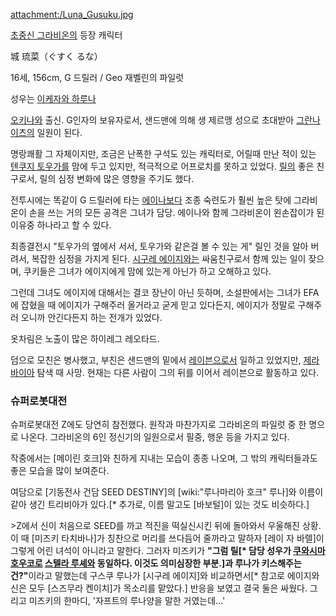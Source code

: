 attachment:/Luna_Gusuku.jpg

[[초중신 그라비온]]의 등장 캐릭터

城 琉菜（ぐすく るな） 

16세, 156cm, G 드릴러 / Geo 재벨린의 파일럿

성우는 [[이케자와 하루나]]

[[오키나와]] 출신. G인자의 보유자로서, 샌드맨에 의해 생 제르맹 성으로 초대받아 [[그란나이츠]]의 일원이 된다. 

명랑쾌활 그 자체이지만, 조금은 난폭한 구석도 있는 캐릭터로, 어릴때 만난 적이 있는 [[텐쿠지 토우가]]를 맘에 두고 있지만, 적극적으로 어프로치를 못하고 있었다. [[릴]]의 좋은 친구로서, 릴의 심정 변화에 많은 영향을 주기도 했다.

전투시에는 똑같이 G 드릴러에 타는 [[에이나]]보다 조종 숙련도가 훨씬 높은 탓에 그라비온이 손을 쓰는 거의 모든 공격은 그녀가 담당. 에이나와 함께 그라비온이 왼손잡이가 된 이유중 하나라고 할 수 있다.

최종결전시 "토우가의 옆에서 서서, 토우가와 같은걸 볼 수 있는 게" 릴인 것을 알아 버려서, 복잡한 심정을 가지게 된다. [[시구레 에이지]]와는 싸움친구로서 함께 있는 일이 잦으며, 쿠키들은 그녀가 에이지에게 맘에 있는게 아닌가 하고 오해하고 있다.

그런데 그녀도 에이지에 대해서는 결코 장난이 아닌 듯하며, 소설판에서는 그녀가 EFA에 잡혔을 때 에이지가 구해주러 올거라고 굳게 믿고 있다든지, 에이지가 정말로 구해주러 오니까 안긴다든지 하는 전개가 있었다. 

옷차림은 노출이 많은 하이레그 레오타드.

덤으로 모친은 병사했고, 부친은 샌드맨의 밑에서 [[레이븐]]으로서 일하고 있었지만, [[제라바이아]] 탐색 때 사망. 현재는 다른 사람이 그의 뒤를 이어서 레이븐으로 활동하고 있다.

=== 슈퍼로봇대전 ===

슈퍼로봇대전 Z에도 당연히 참전했다. 원작과 마찬가지로 그라비온의 파일럿 중 한 명으로 나온다. 그라비온의 6인 정신기의 일원으로서 필중, 행운 등을 가지고 있다.

작중에서는 [메이린 호크]와 친하게 지내는 모습이 종종 나오며, 그 밖의 캐릭터들과도 좋은 모습을 많이 보여준다.

여담으로 [기동전사 건담 SEED DESTINY]의 [wiki:"루나마리아 호크" 루나]와 이름이 같아 생긴 트리비아가 있다.[* 추가로, 이름 말고도 [바보털]이 있는 것도 비슷하다.]

>Z에서 신이 처음으로 SEED를 까고 적진을 떡실신시킨 뒤에 돌아와서 우울해진 상황. 이 때 [미즈키 타치바나]가 칭찬으로 머리를 쓰다듬어 줄까라고 말하자 [레이 자 바렐]이 그렇게 어린 녀석이 아니라고 말한다. 그러자 미즈키가 '''"그럼 릴[* 담당 성우가 [[쿠와시마 호우코]]로 [[스텔라 루셰]]와 동일하다. 이것도 의미심장한 부분.]과 루나가 키스해주는 건?"'''이라고 말했는데 구스쿠 루나가 [시구레 에이지]와 비교하면서[* 참고로 에이지와 신은 모두 [스즈무라 켄이치]가 목소리를 맡았다.] 반응을 보였고 결국 둘은 싸웠다. 그리고 미즈키의 한마디, '자프트의 루나양을 말한 거였는데...'
